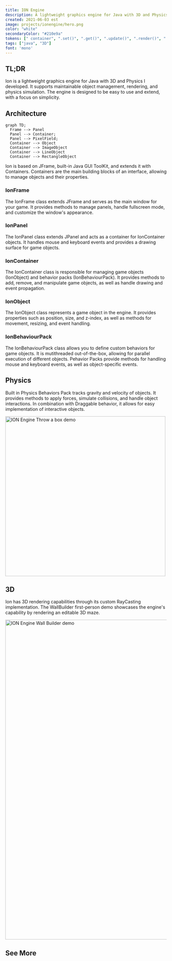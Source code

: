 ```yaml
---
title: ION Engine
description: A lightweight graphics engine for Java with 3D and Physics
created: 2021-06-03 est
image: projects/ionengine/hero.png
color: "white"
secondaryColor: "#210e9a"
tokens: [" container", ".set()", ".get()", ".update()", ".render()", ".add()", ".remove()", ".clear()",]
tags: ["java", "3D"]
font: 'mono'
---
```



## TL;DR
Ion is a lightweight graphics engine for Java with 3D and Physics I developed. It supports maintainable object management, rendering, and physics simulation. The engine is designed to be easy to use and extend, with a focus on simplicity.

## Architecture

```mermaid
graph TD;
  Frame --> Panel
  Panel --> Container;
  Panel --> PixelField;
  Container --> Object
  Container --> ImageObject
  Container --> LineObject
  Container --> RectangleObject
```

Ion is based on JFrame, built-in Java GUI ToolKit, and extends it with Containers. Containers are the main building blocks of an interface, allowing to manage objects and their properties.

### IonFrame
The IonFrame class extends JFrame and serves as the main window for your game. It provides methods to manage panels, handle fullscreen mode, and customize the window's appearance.

### IonPanel
The IonPanel class extends JPanel and acts as a container for IonContainer objects. It handles mouse and keyboard events and provides a drawing surface for game objects.

### IonContainer
The IonContainer class is responsible for managing game objects (IonObject) and behavior packs (IonBehaviourPack). It provides methods to add, remove, and manipulate game objects, as well as handle drawing and event propagation.

### IonObject
The IonObject class represents a game object in the engine. It provides properties such as position, size, and z-index, as well as methods for movement, resizing, and event handling.

### IonBehaviourPack
The IonBehaviourPack class allows you to define custom behaviors for game objects. It is mutithreaded out-of-the-box, allowing for parallel execution of different objects. Pehavior Packs provide methods for handling mouse and keyboard events, as well as object-specific events.

## Physics
Built in Physics Behaviors Pack tracks gravity and velocity of objects. It provides methods to apply forces, simulate collisions, and handle object interactions. In combination with Draggable behavior, it allows for easy implementation of interactive objects.

<Img filename="projects/ionengine/throwabox.gif" alt="ION Engine Throw a box demo" width="500" />

## 3D
Ion has 3D rendering capabilities through its custom RayCasting implementation. The WallBuilder first-person demo showcases the engine's capability by rendering an editable 3D maze.

<Img filename="projects/ionengine/wallbuilder.gif" alt="ION Engine Wall Builder demo" width="1000" />

## See More
<LinkCard title="Source code" link="https://github.com/GulkoA/ionengine">
  <Github color="black" slot="icon"/>
</LinkCard>
